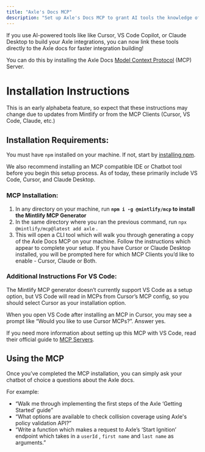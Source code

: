 ```yaml
---
title: "Axle's Docs MCP"
description: "Set up Axle's Docs MCP to grant AI tools the knowledge of Axle docs"
---
```


If you use AI-powered tools like like Cursor, VS Code Copilot, or Claude Desktop to build your Axle integrations, you can now link these tools directly to the Axle docs for faster integration building!

You can do this by installing the Axle Docs [Model Context Protocol](https://modelcontextprotocol.io/introduction) (MCP) Server.

# Installation Instructions

<Note>

This is an early alphabeta feature, so expect that these instructions may change due to updates from Mintlify or from the MCP Clients (Cursor, VS Code, Claude, etc.)

</Note>

## Installation Requirements:

You must have `npm` installed on your machine. If not, start by [installing npm](https://docs.npmjs.com/downloading-and-installing-node-js-and-npm).

We also recommend installing an MCP compatible IDE or Chatbot tool before you begin this setup process. As of today, these primarily include VS Code, Cursor, and Claude Desktop.

### MCP Installation:

1. In any directory on your machine, run **`npm i -g @mintlify/mcp` to install the Mintlify MCP Generator**
2. In the same directory where you ran the previous command, run `npx @mintlify/mcp@latest add axle` .
3. This will open a CLI tool which will walk you through generating a copy of the Axle Docs MCP on your machine. Follow the instructions which appear to complete your setup. If you have Cursor or Claude Desktop installed, you will be prompted here for which MCP Clients you’d like to enable - Cursor, Claude or Both.

### Additional Instructions For VS Code:

The Mintlify MCP generator doesn’t currently support VS Code as a setup option, but VS Code will read in MCPs from Cursor’s MCP config, so you should select Cursor as your installation option.

When you open VS Code after installing an MCP in Cursor, you may see a prompt like “Would you like to use Cursor MCPs?”. Answer yes.

If you need more information about setting up this MCP with VS Code, read their official guide to [MCP Servers](https://code.visualstudio.com/docs/copilot/chat/mcp-servers).

## Using the MCP

Once you’ve completed the MCP installation, you can simply ask your chatbot of choice a questions about the Axle docs.

For example:

- “Walk me through implementing the first steps of the Axle ‘Getting Started’ guide”
- “What options are available to check collision coverage using Axle's policy validation API?”
- “Write a function which makes a request to Axle’s ‘Start Ignition’ endpoint which takes in a `userId` , `first name` and `last name` as arguments.”
